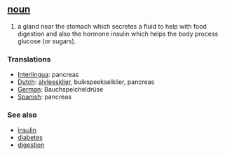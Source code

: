 == [[noun]] ==
#a gland near the stomach which secretes a fluid to help with food digestion and also the hormone insulin which helps the body process glucose (or sugars).

=== Translations ===
*[[Interlingua]]: pancreas
*[[Dutch]]: [[alvleesklier]], buikspeekselklier, pancreas
*[[German]]: Bauchspeicheldrüse
*[[Spanish]]: pancreas

=== See also ===
*[[insulin]]
*[[diabetes]]
*[[digestion]]